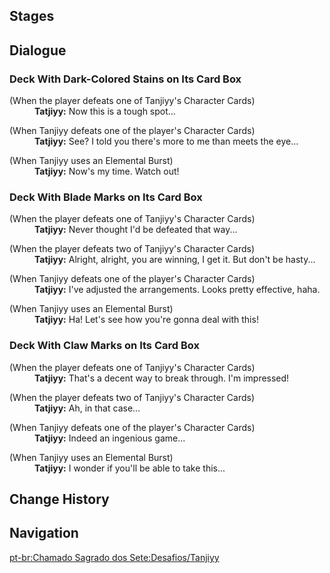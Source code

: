 {{Genius Invokation TCG Character Stages Intro}}

==Stages==
{{Genius Invokation TCG Stages/Detailed|Tanjiyy}}

==Dialogue==
===Deck With Dark-Colored Stains on Its Card Box===
{{Dialogue Start}}
;(When the player defeats one of Tanjiyy's Character Cards)
:'''Tatjiyy:''' Now this is a tough spot...

;(When Tanjiyy defeats one of the player's Character Cards)
:'''Tatjiyy:''' See? I told you there's more to me than meets the eye...

;(When Tanjiyy uses an Elemental Burst)
:'''Tatjiyy:''' Now's my time. Watch out!
{{Dialogue End}}

===Deck With Blade Marks on Its Card Box===
{{Dialogue Start}}
;(When the player defeats one of Tanjiyy's Character Cards)
:'''Tatjiyy:''' Never thought I'd be defeated that way...

;(When the player defeats two of Tanjiyy's Character Cards)
:'''Tatjiyy:''' Alright, alright, you are winning, I get it. But don't be hasty...

;(When Tanjiyy defeats one of the player's Character Cards)
:'''Tatjiyy:''' I've adjusted the arrangements. Looks pretty effective, haha.

;(When Tanjiyy uses an Elemental Burst)
:'''Tatjiyy:''' Ha! Let's see how you're gonna deal with this!
{{Dialogue End}}

===Deck With Claw Marks on Its Card Box===
{{Dialogue Start}}
;(When the player defeats one of Tanjiyy's Character Cards)
:'''Tatjiyy:''' That's a decent way to break through. I'm impressed!

;(When the player defeats two of Tanjiyy's Character Cards)
:'''Tatjiyy:''' Ah, in that case...

;(When Tanjiyy defeats one of the player's Character Cards)
:'''Tatjiyy:''' Indeed an ingenious game...

;(When Tanjiyy uses an Elemental Burst)
:'''Tatjiyy:''' I wonder if you'll be able to take this...
{{Dialogue End}}

==Change History==
{{Change History|3.4}}

==Navigation==
{{Genius Invokation TCG Stages Navbox}}
[[pt-br:Chamado Sagrado dos Sete:Desafios/Tanjiyy]]